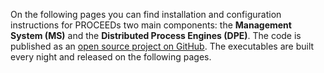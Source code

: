 On the following pages you can find installation and configuration instructions
for PROCEEDs two main components: the **Management System (MS)** and the
**Distributed Process Engines (DPE)**. The code is published as an [open source
project on GitHub](https://github.com/PROCEED-Labs). The executables are built
every night and released on the following pages.
